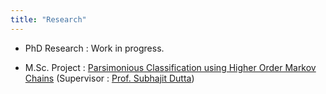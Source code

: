 ```yaml
---
title: "Research"
---
```


-   PhD Research : Work in progress.

-   M.Sc. Project : [Parsimonious Classification using Higher Order Markov Chains](181013_Aniruddha_Pathak_Project_Report%20.pdf) (Supervisor : [Prof. Subhajit Dutta](https://www.sites.google.com/site/tijahbus/home))
